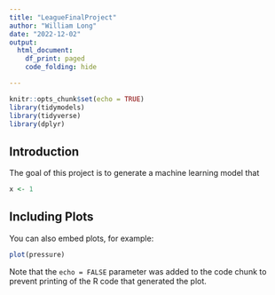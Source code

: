 ```yaml
---
title: "LeagueFinalProject"
author: "William Long"
date: "2022-12-02"
output:
  html_document:
    df_print: paged
    code_folding: hide

---
```


```r
knitr::opts_chunk$set(echo = TRUE)
library(tidymodels)
library(tidyverse)
library(dplyr)
```

## Introduction

The goal of this project is to generate a machine learning model that 


```r
x <- 1
```

## Including Plots

You can also embed plots, for example:

```r
plot(pressure)
```

Note that the `echo = FALSE` parameter was added to the code chunk to prevent printing of the R code that generated the plot.
